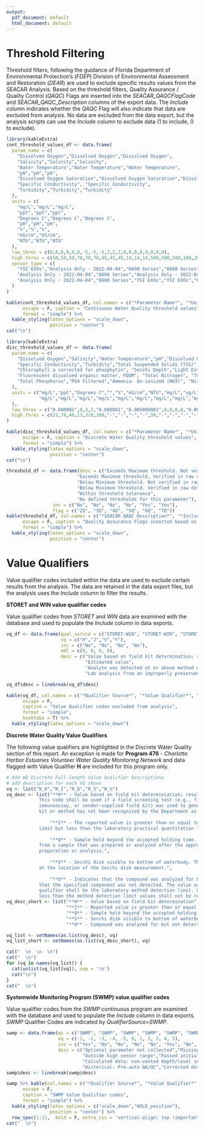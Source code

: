 ```yaml
---
output:
  pdf_document: default
  html_document: default
---
```

\newpage

# Threshold Filtering

Threshold filters, following the guidance of Florida Department of Environmental Protection's (*FDEP*) Division of Environmental Assessment and Restoration (*DEAR*) are used to exclude specific results values from the SEACAR Analysis. Based on the threshold filters, Quality Assurance / Quality Control (*QAQC*) Flags are inserted into the *SEACAR_QAQCFlagCode* and *SEACAR_QAQC_Description* columns of the export data. The *Include* column indicates whether the *QAQC* Flag will also indicate that data are excluded from analysis. No data are excluded from the data export, but the analysis scripts can use the *Include* column to exclude data (1 to include, 0 to exclude).

```r
library(kableExtra)
cont_threshold_values_df <- data.frame(
  param_name = c(
    "Dissolved Oxygen","Dissolved Oxygen","Dissolved Oxygen",
    "Salinity","Salinity","Salinity",
    "Water Temperature","Water Temperature","Water Temperature",
    "pH","pH","pH",
    "Dissolved Oxygen Saturation","Dissolved Oxygen Saturation","Dissolved Oxygen Saturation",
    "Specific Conductivity", "Specific Conductivity",
    "Turbidity","Turbidity","Turbidity"
  ),
  units = c(
    "mg/L","mg/L","mg/L",
    "ppt","ppt","ppt",
    "Degrees C","Degrees C","Degrees C",
    "pH","pH","pH",
    "%","%","%",
    "mS/cm","mS/cm",
    "NTU","NTU","NTU"
  ),
  low_thres = c(0,0,0,0,0,0,-5,-5,-5,2,2,2,0,0,0,0,0,0,0,0),
  high_thres = c(50,50,50,70,70,70,45,45,45,14,14,14,500,500,500,100,200,4000,1000,4000),
  sensor_type = c(
    "YSI EXOs","Analysis Only - 2022-04-04","6600 Series","6600 Series","YSI EXOs","Analysis Only - 2022-04-04","YSI EXOs",
    "Analysis Only - 2022-04-04","6600 Series","Analysis Only - 2022-04-04","6600 Series","YSI EXOs","YSI EXOs","6600 Series",
    "Analysis Only - 2022-04-04","6600 Series","YSI EXOs","YSI EXOs","6600 Series","Analysis Only - 2022-04-04"
  )
)

kable(cont_threshold_values_df, col.names = c("*Parameter Name*", "*Units*", "*Low Threshold*", "*High Threshold*","*Sensor Type*"), 
      escape = F, caption = "Continuous Water Quality threshold values",
      format = "simple") %>%
  kable_styling(latex_options = "scale_down",
                position = "center")
cat("\n")

```

```r
library(kableExtra)
disc_threshold_values_df <- data.frame(
  param_name = c(
    "Dissolved Oxygen","Salinity","Water Temperature","pH","Dissolved Oxygen Saturation",
    "Specific Conductivity","Turbidity","Total Suspended Solids (TSS)", "Chlorophyll a uncorrected for pheophytin",
    "Chlorophyll a corrected for pheophytin", "Secchi Depth","Light Extinction Coefficient","Colored dissolved organic matter, CDOM",
    "Fluorescent dissolved organic matter, FDOM", "Total Nitrogen", "Total Kjeldahl Nitrogen TKN", "NO2+3 Filtered", "NH4 Filtered",
    "Total Phosphorus","PO4 Filtered","Ammonia- Un-ionized (NH3)", "Nitrate (N)", "Nitrite (N)", "Nitrogen, organic"
  ),
  units = c("mg/L","ppt","Degrees C","","%","mS/cm","NTU","mg/L","ug/L","ug/L","m","m^1","PCU","QSE",
            "mg/L","mg/L","mg/L","mg/L","mg/L","mg/L","mg/L","mg/L","mg/L","mg/L"
  ),
  low_thres = c("0.000001",0,3,2,"0.000001","0.005000001",0,0,0,0,"0.000001",0,0,0,0,0,0,0,0,0,0,0,0,0),
  high_thres = c(22,70,40,13,310,100,"-","-","-","-",50,"-","-","-","-","-","-","-","-","-","-","-","-","-")
)

kable(disc_threshold_values_df, col.names = c("*Parameter Name*", "*Units*", "*Low Threshold*", "*High Threshold*"), 
      escape = F, caption = "Discrete Water Quality threshold values",
      format = "simple") %>%
  kable_styling(latex_options = "scale_down",
                position = "center")
cat("\n")

```

```r
threshold_df <- data.frame(desc = c("Exceeds Maximum threshold. Not verified in raw data", 
                          "Exceeds Maximum threshold. Verified in raw data",
                          "Below Minimum threshold. Not verified in raw data",
                          "Below Minimum threshold. Verified in raw data",
                          "Within threshold tolerance",
                          "No defined thresholds for this parameter"),
                 inc = c("No", "No", "No", "No", "Yes", "Yes"),
                 flag = c("2Q", "3Q", "4Q", "5Q", "6Q", "7Q"))
kable(threshold_df, col.names = c("*SEACAR QAQC Description*", "*Include*", "*SEACAR QAQCFlagCode*"),
      escape = F, caption = "Quality Assurance Flags inserted based on threshold checks listed in Table 1 & 2",
      format = "simple") %>%
  kable_styling(latex_options = "scale_down",
                position = "center")
```

# Value Qualifiers

Value qualifier codes included within the data are used to exclude certain results from the analysis. The data are retained in the data export files, but the analysis uses the *Include* column to filter the results.

**STORET and WIN value qualifier codes**

Value qualifier codes from *STORET* and *WIN* data are examined with the database and used to populate the *Include* column in data exports.

```r
vq_df <- data.frame(qual_soruce = c("STORET-WIN", "STORET-WIN", "STORET-WIN", "STORET-WIN"),
                    vq = c("H","J","V","Y"),
                    inc = c("No", "No", "No", "No"), 
                    mdl = c(0, 0, 0, 0),
                    desc = c("Value based on field kit determination; results may not be accurate",
                             "Estimated value",
                             "Analyte was detected at or above method detection limit",
                             "Lab analysis from an improperly preserved sample; \ndata may be inaccurate"))

vq_df$desc = linebreak(vq_df$desc)

kable(vq_df, col.names = c("*Qualifier Source*", "*Value Qualifier*", "*Include*", "*MDL*", "*Description*"),
      escape = F, 
      caption = "Value Qualifier codes excluded from analysis",
      format = "simple",
      booktabs = T) %>%
  kable_styling(latex_options = "scale_down")
```


**Discrete Water Quality Value Qualifiers**  

The following value qualifiers are highlighted in the Discrete Water Quality section of this report. An exception is made for **Program 476** - *Charlotte Harbor Estuaries Volunteer Water Quality Monitoring Network* and data flagged with Value Qualifier **H** are included for this program only.


```r

# Add WQ Discrete Full-length Value Qualifier Descriptions
# add description for each VQ shown
vq <- list("N_H","N_I","N_Q","N_S","N_U")
vq_desc <- list("**H** - Value based on field kit determiniation; results may not be accurate. 
            This code shall be used if a field screening test (e.g., field gas chromatograph data, 
            immunoassay, or vendor-supplied field kit) was used to generate the value and the field 
            kit or method has not been recognized by the Department as equivalent to laboratory methods.",
                
                "**I** - The reported value is greater than or equal to the laboratory method detection 
            limit but less than the laboratory practical quantitation limit.",
                
                "**Q** - Sample held beyond the accepted holding time. This code shall be used if the value is derived 
            from a sample that was prepared or analyzed after the approved holding time restrictions for sample 
            preparation or analysis.",
                
                "**S** - Secchi disk visible to bottom of waterbody. The value reported is the depth of the waterbody 
            at the location of the Secchi disk measurement.",
                
                "**U** - Indicates that the compound was analyzed for but not detected. This symbol shall be used to indicate 
            that the specified component was not detected. The value associated with the
            qualifier shall be the laboratory method detection limit. Unless requested by the client, 
            less than the method detection limit values shall not be reported ")
vq_desc_short <- list("**H** - Value based on field kit determination",
                      "**I** - Reported value is greater than or equal to lab method detection limit, but less than quantitation limit",
                      "**Q** - Sample held beyond the accepted holding time",
                      "**S** - Secchi disk visible to bottom of waterbody",
                      "**U** - Compound was analyzed for but not detected")

vq_list <- setNames(as.list(vq_desc), vq)
vq_list_short <- setNames(as.list(vq_desc_short), vq)

cat("  \n  \n  \n")
cat("  \n")
for (vq in names(vq_list)) {
  cat(unlist(vq_list[vq]), sep = '\n')
  cat("\n")
}
cat("  \n")

```


**Systemwide Monitoring Program (SWMP) value qualifier codes**

Value qualifier codes from the *SWMP* continuous program are examined with the database and used to populate the *Include* column in data exports. *SWMP* Qualifier Codes are indicated by *QualifierSource=SWMP*.

```r
swmp <- data.frame(qs = c("SWMP", "SWMP", "SWMP", "SWMP", "SWMP", "SWMP", "SWMP", "SWMP", "SWMP", "SWMP", "SWMP"),
                   vq = c(-1, -2, -3, -4, -5, 0, 1, 2, 3, 4, 5),
                   inc = c("Yes", "No", "No", "No", "No", "Yes", "No", "Yes", "Yes", "Yes", "Yes"),
                   desc = c("Optional parameter not collected","Missing data","Data rejected due to QA/QC","Outside low sensor range",
                            "Outside high sensor range","Passed initial QA/QC checks","Suspect data","Reserved for future use",
                            "Calculated data: non-vented depth/level sensor\ncorrection for changes in barometric pressure",
                            "Historical: Pre-auto QA/QC","Corrected data"))
swmp$desc <- linebreak(swmp$desc)

swmp %>% kable(col.names = c("*Qualifier Source*", "*Value Qualifier*", "*Include*", "*Description*"),
      escape = F, 
      caption = "SWMP Value Qualifier codes",
      format = "simple") %>%
  kable_styling(latex_options = c("scale_down","HOLD_position"),
                position = "center") %>% 
  row_spec(1:11,  bold = F, extra_css = 'vertical-align: top !important;')
cat("  \n")
```